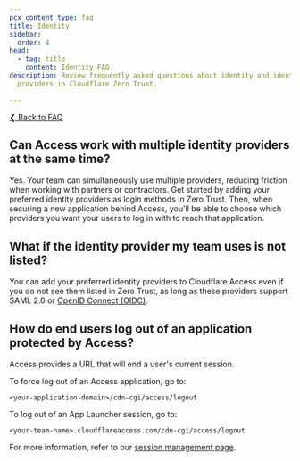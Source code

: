 ```yaml
---
pcx_content_type: faq
title: Identity
sidebar:
  order: 4
head:
  - tag: title
    content: Identity FAQ
description: Review frequently asked questions about identity and identity
  providers in Cloudflare Zero Trust.

---
```


[❮ Back to FAQ](/cloudflare-one/faq/)

## Can Access work with multiple identity providers at the same time?

Yes. Your team can simultaneously use multiple providers, reducing friction when working with partners or contractors. Get started by adding your preferred identity providers as login methods in Zero Trust. Then, when securing a new application behind Access, you'll be able to choose which providers you want your users to log in with to reach that application.

## What if the identity provider my team uses is not listed?

You can add your preferred identity providers to Cloudflare Access even if you do not see them listed in Zero Trust, as long as these providers support SAML 2.0 or [OpenID Connect (OIDC)](/cloudflare-one/identity/idp-integration/generic-oidc/).

## How do end users log out of an application protected by Access?

Access provides a URL that will end a user's current session.

To force log out of an Access application, go to:

`<your-application-domain>/cdn-cgi/access/logout`

To log out of an App Launcher session, go to:

`<your-team-name>.cloudflareaccess.com/cdn-cgi/access/logout`

For more information, refer to our [session management page](/cloudflare-one/identity/users/session-management/#log-out-as-a-user).
